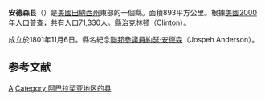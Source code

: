 {{noteTA
|T=zh-hans:安德森县 (田纳西州);zh-hk:安德森縣 (田納西州);zh-tw:安德孫郡 (田納西州);
|1=zh-hans:县;zh-hk:縣;zh-tw:郡;
}}

{{Otheruses|安德森縣|subject=美國田納西州的一個縣|other=同名的縣}}
{{Infobox U.S. County
| county = 安德森縣
| state = 田納西州
| en county = Anderson County
| en state = Tennessee
| seal = 
| seallink = 
| founded = 1801年9月6日
| seat = [[克林顿_(田纳西州)|克林顿]]
| largest city = [[橡树岭_(田纳西州)|橡树岭]]
| area_total_sq_mi = 345
| area_total_km2 = 893
| area_land_sq_mi = 338
| area_land_km2 = 874
| area_water_sq_mi = 7
| area_water_km2 = 19
| area percentage = 2.12%
| census yr = 2000
| pop = 71330
| density_sq_mi = 211
| density_km2 = 82
| time zone = Eastern
| UTC offset = -5
| DST offset= -4
| footnotes = 
| web =
|}}
'''安德森县'''（{{lang-en|Anderson County}}）是[[美國|美國]][[田納西州|田納西州]]東部的一個縣。面積893平方公里。根據[[美國2000年人口普查|美國2000年人口普查]]，共有人口71,330人。縣治[[克林顿_(田纳西州)|克林顿]]（Clinton）。

成立於1801年11月6日。縣名紀念[[美國參議院|聯邦參議員]][[約瑟·安德森|約瑟·安德森]]（Jospeh Anderson）。

==参考文献==
<div class="references-small">
<references />
</div>
{{Tennessee-stub}}

[[Category:田納西州行政區劃|A]]
[[Category:阿巴拉契亚地区的县|Category:阿巴拉契亚地区的县]]
